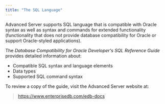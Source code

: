 ```yaml
---
title: "The SQL Language"
---
```


<div id="the_sql_language" class="registered_link"></div>

Advanced Server supports SQL language that is compatible with Oracle syntax as well as syntax and commands for extended functionality (functionality that does not provide database compatibility for Oracle or support Oracle-styled applications).

The *Database Compatibility for Oracle Developer's SQL Reference Guide* provides detailed information about:

-   Compatible SQL syntax and language elements
-   Data types
-   Supported SQL command syntax

To review a copy of the guide, visit the Advanced Server website at:

> <https://www.enterprisedb.com/edb-docs>
